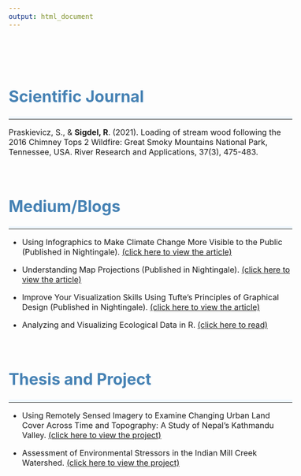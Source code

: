 ```yaml
---
output: html_document
---
```


\

<style type="text/css">
body {
  font-size: 12pt;
}

h1, h2, h3{
  color: #4682B4;
}

#TOC {
  margin: 25px 0px 20px 0px;
}

hr {
  border-top: 5px solid #F0F8FF;
}

.clearfix {
  overflow: auto;
}

img {
  margin-right: 20px;
  box-shadow: 5px 5px 10px #ccc;
}

</style>

\

# Scientific Journal

---


Praskievicz, S., & **Sigdel, R**. (2021). Loading of stream wood following the 2016 Chimney Tops 2 Wildfire: Great Smoky Mountains National Park, Tennessee, USA. River Research and Applications, 37(3), 475-483.
  
\

  
# Medium/Blogs

---

* Using Infographics to Make Climate Change More Visible to the Public (Published in Nightingale). [(click here to view the article)](https://nightingaledvs.com/using-infographics-to-make-climate-change-more-visible-to-the-public/?fbclid=IwAR3DbHGa7yzEwFZYXrWlXYngEHpC7LPRYL0BovtZx-74Tkrx5q3m2bgjhPQ){target="_blank"}

* Understanding Map Projections (Published in Nightingale). [(click here to view the article)](https://medium.com/nightingale/understanding-map-projections-8b23ecbd2a2f){target="_blank"}

* Improve Your Visualization Skills Using Tufte’s Principles of Graphical Design (Published in Nightingale). [(click here to view the article)](https://medium.com/nightingale/improve-your-visualization-skills-using-tuftes-principles-of-graphical-design-3a0f40a53a2c){target="_blank"}

* Analyzing and Visualizing Ecological Data in R. [(click here to read)](https://medium.com/swlh/ecology-and-data-science-in-r-4f58b1cd5c3d){target="_blank"}

  

\

# Thesis and Project

---


* Using Remotely Sensed Imagery to Examine Changing Urban Land Cover Across Time and Topography: A Study of Nepal's Kathmandu Valley. [(click here to view the project)](https://scholarworks.wmich.edu/cgi/viewcontent.cgi?article=5351&=&context=masters_theses&=&sei-redir=1&referer=https%253A%252F%252Fwww.bing.com%252Fsearch%253Fq%253Drajesh%252Bsigdel%252Bgeography%252Bdepartment%252Bthesis%2526form%253DEDGTCT%2526qs%253DPF%2526cvid%253D4260b7e3f53e47ffbd7d9c840d6f6697%2526refig%253D75dbbf8971ec4844ba22bb6fd6a8e58b%2526cc%253DUS%2526setlang%253Den-US%2526plvar%253D0#search=%22rajesh%20sigdel%20geography%20department%20thesis%22){target="_blank"}
  
    
* Assessment of Environmental Stressors in the Indian Mill Creek Watershed. [(click here to view the project)](https://www.lgrow.org/news/2017/11/27/assessment-of-environmental-stressors-in-the-indian-mill-creek-watershed){target="_blank"}


